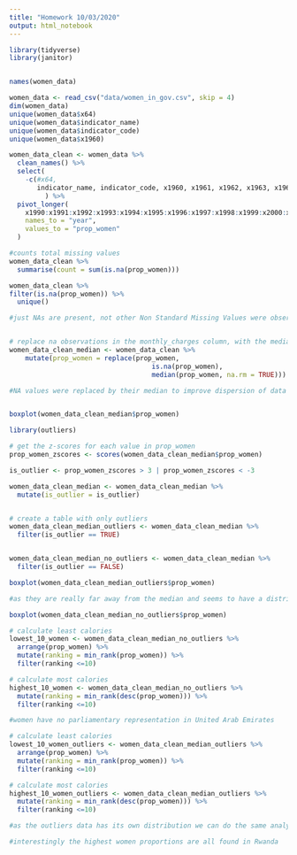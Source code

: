 ```yaml
---
title: "Homework 10/03/2020"
output: html_notebook
---
```


```r
library(tidyverse)
library(janitor)



```
```r
names(women_data)
```

```r

women_data <- read_csv("data/women_in_gov.csv", skip = 4)
dim(women_data)
unique(women_data$x64)
unique(women_data$indicator_name) 
unique(women_data$indicator_code)
unique(women_data$x1960)

women_data_clean <- women_data %>% 
  clean_names() %>% 
  select(
    -c(#x64, 
       indicator_name, indicator_code, x1960, x1961, x1962, x1963, x1964, x1965, x1966, x1967, x1968, x1969, x1970, x1971, x1972, x1973, x1974, x1975, x1976, x1977, x1978, x1979, x1980, x1981, x1982, x1983, x1984, x1985, x1986, x1987, x1988, x1989)
         ) %>% 
  pivot_longer(
    x1990:x1991:x1992:x1993:x1994:x1995:x1996:x1997:x1998:x1999:x2000:x2001:x2002:x2003:x2004:x2005:x2006:x2007:x2008:x2009:x2010:x2011:x2012:x2013:x2014:x2015:x2016:x2017:x2018,
    names_to = "year",
    values_to = "prop_women"
  )
```

```r

#counts total missing values
women_data_clean %>%
  summarise(count = sum(is.na(prop_women)))

women_data_clean %>%
filter(is.na(prop_women)) %>%
  unique()

#just NAs are present, not other Non Standard Missing Values were observed 


# replace na observations in the monthly_charges column, with the median of that column
women_data_clean_median <- women_data_clean %>%
    mutate(prop_women = replace(prop_women, 
                                    is.na(prop_women), 
                                    median(prop_women, na.rm = TRUE)))

#NA values were replaced by their median to improve dispersion of data


boxplot(women_data_clean_median$prop_women)
```

```r
library(outliers)

# get the z-scores for each value in prop_women
prop_women_zscores <- scores(women_data_clean_median$prop_women)

is_outlier <- prop_women_zscores > 3 | prop_women_zscores < -3

women_data_clean_median <- women_data_clean_median %>%
  mutate(is_outlier = is_outlier)


# create a table with only outliers
women_data_clean_median_outliers <- women_data_clean_median %>%
  filter(is_outlier == TRUE)


women_data_clean_median_no_outliers <- women_data_clean_median %>%
  filter(is_outlier == FALSE)

boxplot(women_data_clean_median_outliers$prop_women)

#as they are really far away from the median and seems to have a distribution on their own the outliers data should be analysed separatelly

boxplot(women_data_clean_median_no_outliers$prop_women)
```

```r
# calculate least calories
lowest_10_women <- women_data_clean_median_no_outliers %>%
  arrange(prop_women) %>%
  mutate(ranking = min_rank(prop_women)) %>%
  filter(ranking <=10)

# calculate most calories
highest_10_women <- women_data_clean_median_no_outliers %>%
  mutate(ranking = min_rank(desc(prop_women))) %>%
  filter(ranking <=10)

#women have no parliamentary representation in United Arab Emirates
```

```r
# calculate least calories
lowest_10_women_outliers <- women_data_clean_median_outliers %>%
  arrange(prop_women) %>%
  mutate(ranking = min_rank(prop_women)) %>%
  filter(ranking <=10)

# calculate most calories
highest_10_women_outliers <- women_data_clean_median_outliers %>%
  mutate(ranking = min_rank(desc(prop_women))) %>%
  filter(ranking <=10)

#as the outliers data has its own distribution we can do the same analysis separatelly

#interestingly the highest women proportions are all found in Rwanda
```